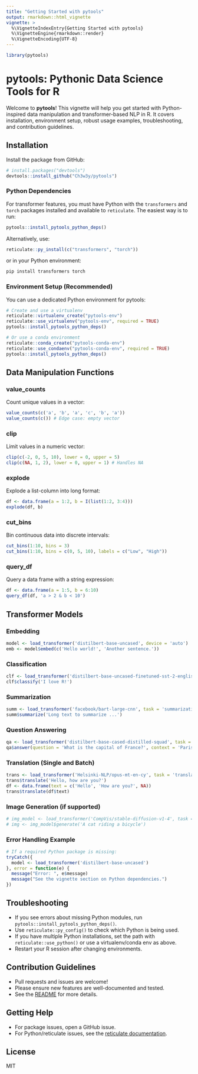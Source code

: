 ```yaml
---
title: "Getting Started with pytools"
output: rmarkdown::html_vignette
vignette: >
  %\VignetteIndexEntry{Getting Started with pytools}
  %\VignetteEngine{rmarkdown::render}
  %\VignetteEncoding{UTF-8}
---
```


```r
library(pytools)
```

# pytools: Pythonic Data Science Tools for R

Welcome to **pytools**! This vignette will help you get started with Python-inspired data manipulation and transformer-based NLP in R. It covers installation, environment setup, robust usage examples, troubleshooting, and contribution guidelines.

## Installation

Install the package from GitHub:

```r
# install.packages("devtools")
devtools::install_github("Ch3w3y/pytools")
```

### Python Dependencies

For transformer features, you must have Python with the `transformers` and `torch` packages installed and available to `reticulate`. The easiest way is to run:

```r
pytools::install_pytools_python_deps()
```

Alternatively, use:

```r
reticulate::py_install(c("transformers", "torch"))
```

or in your Python environment:

```sh
pip install transformers torch
```

### Environment Setup (Recommended)

You can use a dedicated Python environment for pytools:

```r
# Create and use a virtualenv
reticulate::virtualenv_create("pytools-env")
reticulate::use_virtualenv("pytools-env", required = TRUE)
pytools::install_pytools_python_deps()

# Or use a conda environment
reticulate::conda_create("pytools-conda-env")
reticulate::use_condaenv("pytools-conda-env", required = TRUE)
pytools::install_pytools_python_deps()
```

## Data Manipulation Functions

### value_counts
Count unique values in a vector:

```r
value_counts(c('a', 'b', 'a', 'c', 'b', 'a'))
value_counts(c()) # Edge case: empty vector
```

### clip
Limit values in a numeric vector:

```r
clip(c(-2, 0, 5, 10), lower = 0, upper = 5)
clip(c(NA, 1, 2), lower = 0, upper = 1) # Handles NA
```

### explode
Explode a list-column into long format:

```r
df <- data.frame(a = 1:2, b = I(list(1:2, 3:4)))
explode(df, b)
```

### cut_bins
Bin continuous data into discrete intervals:

```r
cut_bins(1:10, bins = 3)
cut_bins(1:10, bins = c(0, 5, 10), labels = c("Low", "High"))
```

### query_df
Query a data frame with a string expression:

```r
df <- data.frame(a = 1:5, b = 6:10)
query_df(df, 'a > 2 & b < 10')
```

## Transformer Models

### Embedding
```r
model <- load_transformer('distilbert-base-uncased', device = 'auto')
emb <- model$embed(c('Hello world!', 'Another sentence.'))
```

### Classification
```r
clf <- load_transformer('distilbert-base-uncased-finetuned-sst-2-english', task = 'classification')
clf$classify('I love R!')
```

### Summarization
```r
summ <- load_transformer('facebook/bart-large-cnn', task = 'summarization')
summ$summarize('Long text to summarize ...')
```

### Question Answering
```r
qa <- load_transformer('distilbert-base-cased-distilled-squad', task = 'question-answering')
qa$answer(question = 'What is the capital of France?', context = 'Paris is the capital of France.')
```

### Translation (Single and Batch)
```r
trans <- load_transformer('Helsinki-NLP/opus-mt-en-cy', task = 'translation')
trans$translate('Hello, how are you?')
df <- data.frame(text = c('Hello', 'How are you?', NA))
trans$translate(df$text)
```

### Image Generation (if supported)
```r
# img_model <- load_transformer('CompVis/stable-diffusion-v1-4', task = 'image-generation', device = 'cuda')
# img <- img_model$generate('A cat riding a bicycle')
```

### Error Handling Example
```r
# If a required Python package is missing:
tryCatch({
  model <- load_transformer('distilbert-base-uncased')
}, error = function(e) {
  message("Error: ", e$message)
  message("See the vignette section on Python dependencies.")
})
```

## Troubleshooting
- If you see errors about missing Python modules, run `pytools::install_pytools_python_deps()`.
- Use `reticulate::py_config()` to check which Python is being used.
- If you have multiple Python installations, set the path with `reticulate::use_python()` or use a virtualenv/conda env as above.
- Restart your R session after changing environments.

## Contribution Guidelines
- Pull requests and issues are welcome!
- Please ensure new features are well-documented and tested.
- See the [README](../README.md) for more details.

## Getting Help
- For package issues, open a GitHub issue.
- For Python/reticulate issues, see the [reticulate documentation](https://rstudio.github.io/reticulate/).

## License
MIT
